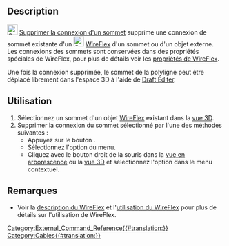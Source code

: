 <languages/>

<div class="mw-translate-fuzzy">
{{Docnav/fr
|[[Cables_AttachVertex/fr|Attacher un sommet ]]
|[[Cables_Profile/fr|Profil]]
|[[Cables_Workbench/fr|Cables]]
|IconL=Cables_AttachVertex.svg
|IconR=Cables_Profile.svg
|IconC=Cables_workbench_icon.svg
}}
</div>

{{GuiCommand/fr
|Name=Cables RemoveVertexAttachment
|Name/fr=Cables Supprimer la connexion d'un sommet
|MenuLocation=Cable Wires → Remove Vertex Attachment
|Workbenches=[[Cables_Workbench/fr|Cables]]
|Shortcut=
|Version=1.0
|SeeAlso=[[Cables_AttachVertex/fr|Cables Attacher un sommet]]
}}

==Description==

[[Image:Cables_RemoveVertexAttachment.svg|24px]] [[Cables_RemoveVertexAttachment/fr|Supprimer la connexion d'un sommet]] supprime une connexion de sommet existante d'un [[Image:Cables_WireFlex.svg|24px]] [[Cables_WireFlex/fr|WireFlex]] d'un sommet ou d'un objet externe. Les connexions des sommets sont conservées dans des propriétés spéciales de WireFlex, pour plus de détails voir les [[Cables_WireFlex/fr#Propriétés|propriétés de WireFlex]].

Une fois la connexion supprimée, le sommet de la polyligne peut être déplacé librement dans l'espace 3D à l'aide de [[Draft_Edit/fr|Draft Éditer]].

<span id="Usage"></span>
==Utilisation==

# Sélectionnez un sommet d'un objet [[Cables_WireFlex/fr|WireFlex]] existant dans la [[3D_view/fr|vue 3D]].
# Supprimer la connexion du sommet sélectionné par l'une des méthodes suivantes :
#* Appuyez sur le bouton {{Button|[[Image:Cables_RemoveVertexAttachment.svg|16px]] [[Cables_RemoveVertexAttachment/fr|Remove Vertex Attachment]]}}.
#* Sélectionnez l'option {{MenuCommand|Cable Wires → [[Image:Cables_RemoveVertexAttachment.svg|16px]] Remove Vertex Attachment}} du menu.
#* Cliquez avec le bouton droit de la souris dans la [[Tree_view/fr|vue en arborescence]] ou la [[3D_view/fr|vue 3D]] et sélectionnez l'option {{MenuCommand|Cable Wires → [[Image:Cables_RemoveVertexAttachment.svg|16px]] Remove Vertex attachment}} dans le menu contextuel.

<span id="Notes"></span>
==Remarques==

* Voir la [[Cables_WireFlex/fr#Description|description du WireFlex]] et l'[[Cables_WireFlex/fr#Utilisation|utilisation du WireFlex]] pour plus de détails sur l'utilisation de WireFlex.


<div class="mw-translate-fuzzy">
{{Docnav/fr
|[[Cables_AttachVertex/fr|Attacher un sommet ]]
|[[Cables_Profile/fr|Profil]]
|[[Cables_Workbench/fr|Cables]]
|IconL=Cables_AttachVertex.svg
|IconR=Cables_Profile.svg
|IconC=Cables_workbench_icon.svg
}}
</div>

[[Category:External_Command_Reference{{#translation:}}]]
[[Category:Cables{{#translation:}}]]